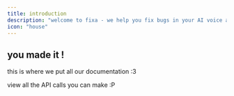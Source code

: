 ```yaml
---
title: introduction
description: "welcome to fixa - we help you fix bugs in your AI voice agents faster."
icon: "house"
---
```


## you made it !

this is where we put all our documentation :3

<Card title="API reference" icon="code" href="/api-reference">
  view all the API calls you can make :P
</Card>
